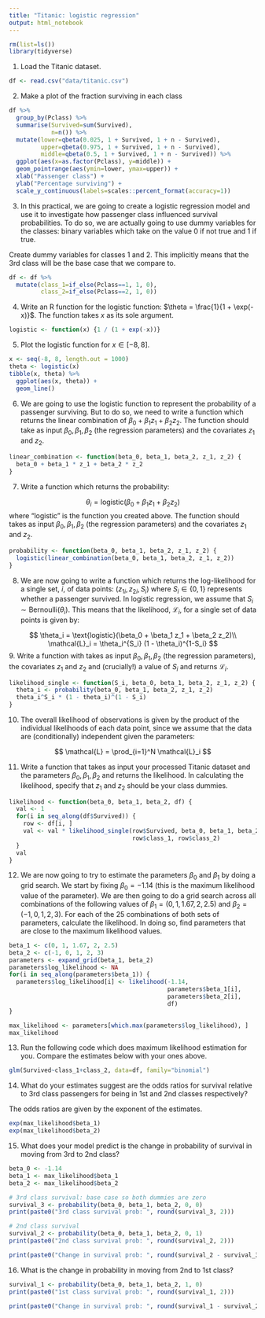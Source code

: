 ```yaml
---
title: "Titanic: logistic regression"
output: html_notebook
---
```


```r
rm(list=ls())
library(tidyverse)
```

1. Load the Titanic dataset.
```r
df <- read.csv("data/titanic.csv")
```

2. Make a plot of the fraction surviving in each class
```r
df %>% 
  group_by(Pclass) %>% 
  summarise(Survived=sum(Survived),
            n=n()) %>%
  mutate(lower=qbeta(0.025, 1 + Survived, 1 + n - Survived),
         upper=qbeta(0.975, 1 + Survived, 1 + n - Survived),
         middle=qbeta(0.5, 1 + Survived, 1 + n - Survived)) %>% 
  ggplot(aes(x=as.factor(Pclass), y=middle)) +
  geom_pointrange(aes(ymin=lower, ymax=upper)) +
  xlab("Passenger class") +
  ylab("Percentage surviving") +
  scale_y_continuous(labels=scales::percent_format(accuracy=1))
```

3. In this practical, we are going to create a logistic regression model and use it to investigate how passenger class influenced survival probabilities. To do so, we are actually going to use dummy variables for the classes: binary variables which take on the value 0 if not true and 1 if true.

Create dummy variables for classes 1 and 2. This implicitly means that the 3rd class will be the base case that we compare to.
```r
df <- df %>% 
  mutate(class_1=if_else(Pclass==1, 1, 0),
         class_2=if_else(Pclass==2, 1, 0))
```

4. Write an R function for the logistic function: $\theta = \frac{1}{1 + \exp(-x)}$. The function takes $x$ as its sole argument.
```r
logistic <- function(x) {1 / (1 + exp(-x))}
```

5. Plot the logistic function for $x\in[-8,8]$.
```r
x <- seq(-8, 8, length.out = 1000)
theta <- logistic(x)
tibble(x, theta) %>% 
  ggplot(aes(x, theta)) +
  geom_line()
```

6. We are going to use the logistic function to represent the probability of a passenger surviving. But to do so, we need to write a function which returns the linear combination of $\beta_0 + \beta_1 z_1 + \beta_2 z_2$. The function should take as input $\beta_0, \beta_1, \beta_2$ (the regression parameters) and the covariates $z_1$ and $z_2$.
```r
linear_combination <- function(beta_0, beta_1, beta_2, z_1, z_2) {
  beta_0 + beta_1 * z_1 + beta_2 * z_2
}
```

7. Write a function which returns the probability:

$$
\theta_i = \text{logistic}(\beta_0 + \beta_1 z_1 + \beta_2 z_2)
$$
where "logistic" is the function you created above. The function should takes as input $\beta_0, \beta_1, \beta_2$ (the regression parameters) and the covariates $z_1$ and $z_2$.

```r
probability <- function(beta_0, beta_1, beta_2, z_1, z_2) {
  logistic(linear_combination(beta_0, beta_1, beta_2, z_1, z_2))
}
```

8. We are now going to write a function which returns the log-likelihood for a single set, $i$, of data points: $(z_{1i}, z_{2i}, S_i)$ where $S_i\in\{0,1\}$ represents whether a passenger survived. In logistic regression, we assume that $S_i\sim \text{Bernoulli}(\theta_i)$. This means that the likelihood, $\mathcal{L}_i$, for a single set of data points is given by:

$$
\theta_i = \text{logistic}(\beta_0 + \beta_1 z_1 + \beta_2 z_2)\\
\mathcal{L}_i = \theta_i^{S_i} (1 - \theta_i)^{1-S_i}
$$
9. Write a function with takes as input $\beta_0, \beta_1, \beta_2$ (the regression parameters), the covariates $z_1$ and $z_2$ and (crucially!) a value of $S_i$ and returns $\mathcal{L}_i$.

```r
likelihood_single <- function(S_i, beta_0, beta_1, beta_2, z_1, z_2) {
  theta_i <- probability(beta_0, beta_1, beta_2, z_1, z_2)
  theta_i^S_i * (1 - theta_i)^(1 - S_i)
}
```

10. The overall likelihood of observations is given by the product of the individual likelihoods of each data point, since we assume that the data are (conditionally) independent given the parameters:

$$
\mathcal{L} = \prod_{i=1}^N \mathcal{L}_i
$$

11. Write a function that takes as input your processed Titanic dataset and the parameters $\beta_0, \beta_1, \beta_2$ and returns the likelihood. In calculating the likelihood, specify that $z_1$ and $z_2$ should be your class dummies.

```r
likelihood <- function(beta_0, beta_1, beta_2, df) {
  val <- 1
  for(i in seq_along(df$Survived)) {
    row <- df[i, ]
    val <- val * likelihood_single(row$Survived, beta_0, beta_1, beta_2,
                                   row$class_1, row$class_2)
  }
  val
}
```

12. We are now going to try to estimate the parameters $\beta_0$ and $\beta_1$ by doing a grid search. We start by fixing $\beta_0=-1.14$ (this is the maximum likelihood value of the parameter). We are then going to do a grid search across all combinations of the following values of $\beta_1=(0, 1, 1.67, 2, 2.5)$ and $\beta_2=(-1, 0, 1, 2, 3)$. For each of the 25 combinations of both sets of parameters, calculate the likelihood. In doing so, find parameters that are close to the maximum likelihood values.
```r
beta_1 <- c(0, 1, 1.67, 2, 2.5)
beta_2 <- c(-1, 0, 1, 2, 3)
parameters <- expand_grid(beta_1, beta_2)
parameters$log_likelihood <- NA
for(i in seq_along(parameters$beta_1)) {
  parameters$log_likelihood[i] <- likelihood(-1.14,
                                             parameters$beta_1[i],
                                             parameters$beta_2[i],
                                             df)
}

max_likelihood <- parameters[which.max(parameters$log_likelihood), ]
max_likelihood
```

13. Run the following code which does maximum likelihood estimation for you. Compare the estimates below with your ones above.
```r
glm(Survived~class_1+class_2, data=df, family="binomial")
```

14. What do your estimates suggest are the odds ratios for survival relative to 3rd class passengers for being in 1st and 2nd classes respectively?

The odds ratios are given by the exponent of the estimates.
```r
exp(max_likelihood$beta_1)
exp(max_likelihood$beta_2)
```

15. What does your model predict is the change in probability of survival in moving from 3rd to 2nd class?
```r
beta_0 <- -1.14
beta_1 <- max_likelihood$beta_1
beta_2 <- max_likelihood$beta_2

# 3rd class survival: base case so both dummies are zero
survival_3 <- probability(beta_0, beta_1, beta_2, 0, 0)
print(paste0("3rd class survival prob: ", round(survival_3, 2)))

# 2nd class survival
survival_2 <- probability(beta_0, beta_1, beta_2, 0, 1)
print(paste0("2nd class survival prob: ", round(survival_2, 2)))

print(paste0("Change in survival prob: ", round(survival_2 - survival_3, 2)))
```

16. What is the change in probability in moving from 2nd to 1st class?
```r
survival_1 <- probability(beta_0, beta_1, beta_2, 1, 0)
print(paste0("1st class survival prob: ", round(survival_1, 2)))

print(paste0("Change in survival prob: ", round(survival_1 - survival_2, 2)))
```

